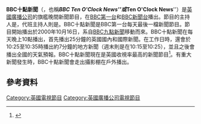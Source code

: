 {{電視節目信息框
| 顏色       = BBC News
| 名稱       = BBC十點新聞<br/>{{lang|en|BBC News at Ten}}
| 原名       =
| 圖片       =
| 圖說       = 
| 類型       = 新聞節目
| 原創       =
| 發展       =
| 導演       =
| 主持       =
| 演出       =
| 配音       =
| 旁白       =
| 主題曲     =
| 片頭曲     =
| 片尾曲     =
| 作曲       =
| 國家       =
| 地區       = {{UK}}
| 語言       = [[英語|英語]]
| 季數       =
| 系列數     =
| 集數       =
| 每集列表   =
| 執行製片   =
| 製片人     = [[BBC新聞|BBC新聞]]
| 監製   =
| 副製片人   =
| 共同製片人 =
| 編審       =
| 剪輯       =
| 外景       =
| 機位       =
| 每集長     = 30分鐘 
| 頻道       =  
| 電視網     = [[英國廣播公司第一台|BBC第一台]]及[[BBC新聞台|BBC新聞台]]
| 電視臺     =
| 視頻制式   = {{lang|en|HDTV 1080i}}
| 音頻制式   = 立體聲
| 首播國家   = {{LDN}}
| 首播地區   =
| 開始       = 2000年10月16日
| 結束       = 至今
| 晚於       = [[BBC九點新聞|BBC九點新聞]]
| 早於       =
| 相關劇集   =
| 中國大陸名稱 =
| 臺灣名稱     =
| 港澳名稱     =
| 馬新名稱     =
| 官方網站   =
| imdb_id    =
| tv_com_id  =
}}

'''BBC十點新聞'''（{{lang-en|BBC News at Ten}}，也稱'''''BBC Ten O'Clock News'''''或'''''Ten O'Clock News'''''）是[[英國廣播公司|英國廣播公司]]的旗艦晚間新聞節目，在[[英國廣播公司第一台|BBC第一台]]和[[BBC新聞台|BBC新聞台]]播出。節目的主持人是{{link-en|休·愛德華茲|Huw Edwards (journalist)}}，代班主持人則是{{link-en|菲奧娜·布魯斯|Fiona Bruce}}。BBC十點新聞是BBC第一台每天最後一檔新聞節目。節目開始播出於2000年10月16日，系自[[BBC九點新聞|BBC九點新聞]]移動而來。BBC十點新聞在每天晚上10點播出，首先播出25分鐘的英國國內和國際新聞。在工作日時，還會於10:25至10:35時播出約7分鐘的地方新聞（週末則是在10:15至10:25），並且之後會播出全國的天氣預報。BBC十點新聞現在是英國收視率最高的新聞節目<ref>{{cite web|url=http://www.bbc.co.uk/pressoffice/pressreleases/stories/2007/12_december/17/news.shtml|title=News viewers turned to BBC in 2007|publisher=BBC Press Office|date=7 December 2007|accessdate=2014-07-21|archive-date=2014-08-19|archive-url=https://web.archive.org/web/20140819222255/http://www.bbc.co.uk/pressoffice/pressreleases/stories/2007/12_december/17/news.shtml|dead-url=no}}</ref>。有重大新聞發生時，BBC十點新聞會走出攝影棚在戶外播出。

==參考資料==
{{reflist}}

[[Category:英國電視節目|Category:英國電視節目]]
[[Category:英國廣播公司電視節目|Category:英國廣播公司電視節目]]